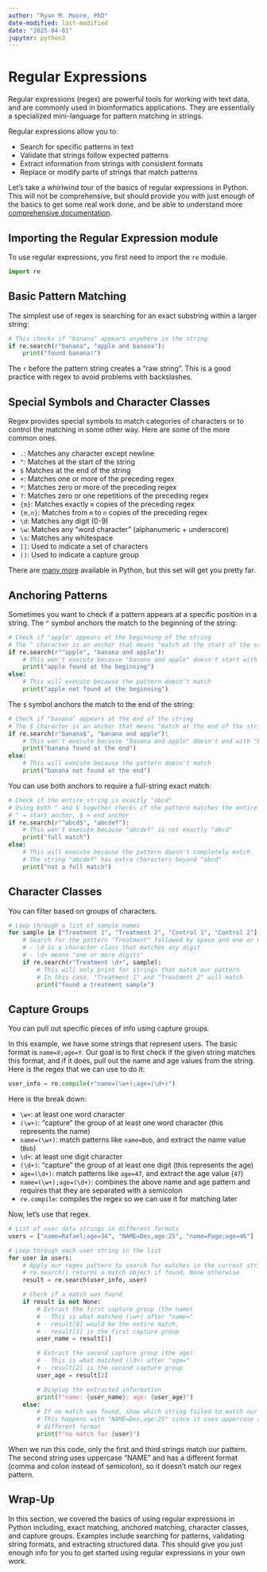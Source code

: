 ```yaml
---
author: "Ryan M. Moore, PhD"
date-modified: last-modified
date: "2025-04-01"
jupyter: python3
---
```


# Regular Expressions

Regular expressions (regex) are powerful tools for working with text data, and are commonly used in bioinformatics applications. They are essentially a specialized mini-language for pattern matching in strings.

Regular expressions allow you to:

- Search for specific patterns in text
- Validate that strings follow expected patterns
- Extract information from strings with consistent formats
- Replace or modify parts of strings that match patterns

Let's take a whirlwind tour of the basics of regular expressions in Python. This will not be comprehensive, but should provide you with just enough of the basics to get some real work done, and be able to understand more [comprehensive documentation](https://www.regular-expressions.info/).

## Importing the Regular Expression module

To use regular expressions, you first need to import the `re` module.

```python
import re
```

## Basic Pattern Matching

The simplest use of regex is searching for an exact substring within a larger string:

```python
# This checks if "banana" appears anywhere in the string
if re.search(r"banana", "apple and banana"):
    print("found banana!")
```

The `r` before the pattern string creates a "raw string". This is a good practice with regex to avoid problems with backslashes.

## Special Symbols and Character Classes

Regex provides special symbols to match categories of characters or to control the matching in some other way. Here are some of the more common ones.

- `.`: Matches any character except newline
- `^`: Matches at the start of the string
- `$` Matches at the end of the string
- `+`: Matches one or more of the preceding regex
- `*`: Matches zero or more of the preceding regex
- `?`: Matches zero or one repetitions of the preceding regex
- `{m}`: Matches exactly `m` copies of the preceding regex
- `{m,n}`: Matches from `m` to `n` copies of the preceding regex
- `\d`: Matches any digit (0-9)
- `\w`: Matches any "word character" (alphanumeric + underscore)
- `\s`: Matches any whitespace
- `[]`: Used to indicate a set of characters
- `()`: Used to indicate a capture group

There are [many more](https://docs.python.org/3/library/re.html#regular-expression-syntax) available in Python, but this set will get you pretty far.

## Anchoring Patterns

Sometimes you want to check if a pattern appears at a specific position in a string. The `^` symbol anchors the match to the beginning of the string:

```python
# Check if "apple" appears at the beginning of the string
# The ^ character is an anchor that means "match at the start of the string"
if re.search(r"^apple", "banana and apple"):
    # This won't execute because "banana and apple" doesn't start with "apple"
    print("apple found at the beginning")
else:
    # This will execute because the pattern doesn't match
    print("apple not found at the beginning")
```

The `$` symbol anchors the match to the end of the string:

```python
# Check if "banana" appears at the end of the string
# The $ character is an anchor that means "match at the end of the string"
if re.search(r"banana$", "banana and apple"):
    # This won't execute because "banana and apple" doesn't end with "banana"
    print("banana found at the end")
else:
    # This will execute because the pattern doesn't match
    print("banana not found at the end")
```

You can use both anchors to require a full-string exact match:

```python
# Check if the entire string is exactly "abcd"
# Using both ^ and $ together checks if the pattern matches the entire string
# ^ = start anchor, $ = end anchor
if re.search(r"^abcd$", "abcdef"):
    # This won't execute because "abcdef" is not exactly "abcd"
    print("full match")
else:
    # This will execute because the pattern doesn't completely match
    # The string "abcdef" has extra characters beyond "abcd"
    print("not a full match")
```

## Character Classes

You can filter based on groups of characters.

```python
# Loop through a list of sample names
for sample in ["Treatment 1", "Treatment 2", "Control 1", "Control 2"]:
    # Search for the pattern "Treatment" followed by space and one or more digits
    # - \d is a character class that matches any digit
    # - \d+ means "one or more digits"
    if re.search(r"Treatment \d+", sample):
        # This will only print for strings that match our pattern
        # In this case, "Treatment 1" and "Treatment 2" will match
        print("found a treatment sample")
```

## Capture Groups

You can pull out specific pieces of info using capture groups.

In this example, we have some strings that represent users. The basic format is `name=X;age=Y`. Our goal is to first check if the given string matches this format, and if it does, pull out the name and age values from the string. Here is the regex that we can use to do it:

```python
user_info = re.compile(r"name=(\w+);age=(\d+)")
```

Here is the break down:

- `\w+`: at least one word character
- `(\w+)`: "capture" the group of at least one word character (this represents the name)
- `name=(\w+)`: match patterns like `name=Bob`, and extract the name value (`Bob`)
- `\d+`: at least one digit character
- `(\d+)`: "capture" the group of at least one digit (this represents the age)
- `age=(\d+)`: match patterns like `age=47`, and extract the age value (`47`)
- `name=(\w+);age=(\d+)`: combines the above name and age pattern and requires that they are separated with a semicolon
- `re.compile`: compiles the regex so we can use it for matching later

Now, let's use that regex.

```python
# List of user data strings in different formats
users = ["name=Rafael;age=34", "NAME=Dev,age:25", "name=Page;age=46"]

# Loop through each user string in the list
for user in users:
    # Apply our regex pattern to search for matches in the current string
    # re.search() returns a match object if found, None otherwise
    result = re.search(user_info, user)

    # Check if a match was found
    if result is not None:
        # Extract the first capture group (the name)
        # - This is what matched (\w+) after "name="
        # - result[0] would be the entire match,
        # - result[1] is the first capture group
        user_name = result[1]

        # Extract the second capture group (the age)
        # - This is what matched (\d+) after "age="
        # - result[2] is the second capture group
        user_age = result[2]

        # Display the extracted information
        print(f"name: {user_name}; age: {user_age}")
    else:
        # If no match was found, show which string failed to match our pattern
        # This happens with "NAME=Dev,age:25" since it uses uppercase and
        # different format
        print(f"no match for {user}")
```

When we run this code, only the first and third strings match our pattern. The second string uses uppercase "NAME" and has a different format (comma and colon instead of semicolon), so it doesn't match our regex pattern.

## Wrap-Up

In this section, we covered the basics of using regular expressions in Python including, exact matching, anchored matching, character classes, and capture groups. Examples include searching for patterns, validating string formats, and extracting structured data. This should give you just enough info for you to get started using regular expressions in your own work.
